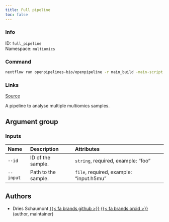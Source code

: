 ```yaml
---
title: Full pipeline
toc: false
---
```


::: {.column-margin}

### Info

ID: `full_pipeline`  
Namespace: `multiomics`

### Command

```bash
nextflow run openpipelines-bio/openpipeline -r main_build -main-script workflows/multiomics/full_pipeline/main.nf --help
```

### Links
[Source](https://github.com/openpipelines-bio/openpipeline/blob/main/workflows/multiomics/full_pipeline){.btn-action .btn-sm .btn-info .btn role="button"}
:::

A pipeline to analyse multiple multiomics samples.

## Argument group

### Inputs



:::{.column-body-outset}
|Name      |Description         |Attributes                              |
|:---------|:-------------------|:---------------------------------------|
|`--id`    |ID of the sample.   |`string`, required, example: "foo"      |
|`--input` |Path to the sample. |`file`, required, example: "input.h5mu" |
:::

## Authors

 * Dries Schaumont [{{< fa brands github >}}](https://github.com/DriesSchaumont) [{{< fa brands orcid >}}](https://orcid.org/0000-0002-4389-0440) (author, maintainer)
